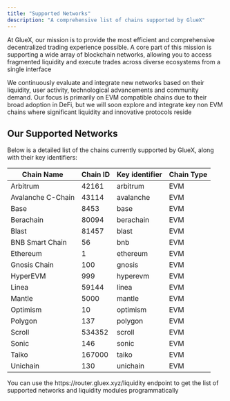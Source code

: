 ```yaml
---
title: "Supported Networks"
description: "A comprehensive list of chains supported by GlueX"
---
```


At GlueX, our mission is to provide the most efficient and comprehensive decentralized trading experience possible.
A core part of this mission is supporting a wide array of blockchain networks, allowing you to access fragmented liquidity
and execute trades across diverse ecosystems from a single interface

We continuously evaluate and integrate new networks based on their liquidity, user activity, technological advancements and community demand.
Our focus is primarily on EVM compatible chains due to their broad adoption in DeFi, but we will soon explore and integrate key non EVM chains where significant liquidity
and innovative protocols reside

## Our Supported Networks

Below is a detailed list of the chains currently supported by GlueX, along with their key identifiers:

| Chain Name        | Chain ID | Key identifier | Chain Type |
| ----------------- | -------- | -------------- | ---------- |
| Arbitrum          | 42161    | arbitrum       | EVM        |
| Avalanche C-Chain | 43114    | avalanche      | EVM        |
| Base              | 8453     | base           | EVM        |
| Berachain         | 80094    | berachain      | EVM        |
| Blast             | 81457    | blast          | EVM        |
| BNB Smart Chain   | 56       | bnb            | EVM        |
| Ethereum          | 1        | ethereum       | EVM        |
| Gnosis Chain      | 100      | gnosis         | EVM        |
| HyperEVM          | 999      | hyperevm       | EVM        |
| Linea             | 59144    | linea          | EVM        |
| Mantle            | 5000     | mantle         | EVM        |
| Optimism          | 10       | optimism       | EVM        |
| Polygon           | 137      | polygon        | EVM        |
| Scroll            | 534352   | scroll         | EVM        |
| Sonic             | 146      | sonic          | EVM        |
| Taiko             | 167000   | taiko          | EVM        |
| Unichain          | 130      | unichain       | EVM        |

<Note>
  You can use the https://router.gluex.xyz/liquidity endpoint to get the list of
  supported networks and liquidity modules programmatically
</Note>
